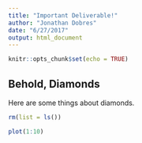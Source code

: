 ```yaml
---
title: "Important Deliverable!"
author: "Jonathan Dobres"
date: "6/27/2017"
output: html_document
---
```


```r
knitr::opts_chunk$set(echo = TRUE)
```

## Behold, Diamonds

Here are some things about diamonds.

```r
rm(list = ls())

plot(1:10)
```